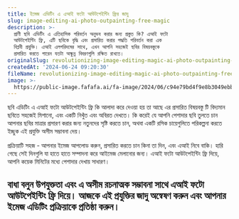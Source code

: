 ```yaml
---
title: ইমেজ এডিটিং এ এআই ফটো আউটপেইন্টিং ফ্রির জাদু
slug: image-editing-ai-photo-outpainting-free-magic
description: >-
  প্রাণী ছবি এডিটিং এ এতিহাসিক পরিবর্তন অনুভব করার জন্য প্রস্তুত কি? এআই ফটো
  আউটপেইন্টিং ফ্রি, এটি ছবিকে বৃদ্ধি এবং প্রসারিত করার পদ্ধতি পরিবর্তন করা এক
  বিপ্লবী প্রযুক্তি। এআই এলগরিদমের সাথে, এখন আপনি সহজেই ছবির বিষয়বস্তুকে
  প্রসারিত করতে পারেন যতটা অক্ষুন্ন বিবরণগুলি রক্ষিত রাখতে।
originalSlug: revolutionizing-image-editing-magic-ai-photo-outpainting-free
createdAt: '2024-06-24 09:20:30'
fileName: revolutionizing-image-editing-magic-ai-photo-outpainting-free.mdx
image: >-
  https://public-image.fafafa.ai/fa-image/2024/06/c94e79bd4f9e8b3049ebb3fde13695cd.jpeg
---
```




ছবি এডিটিং এ এআই ফটো আউটপেইন্টিং ফ্রি কি আলাদা করে দেওয়া হয় তা আছে এর প্রসারিত বিষয়বস্তু টি বিদ্যমান ছবিতে সহজেই মিশানো, এবং একটি নিখুঁত এবং অবিরত দেখতে। কি করেই যে আপনি পেশাদার ছবি তুলতে চান আপনার ছবির মাত্রার প্রসারণ করার জন্য নতুনদের সৃষ্টি করতে চান, অথবা একটি রসিক চায়েগুলিতে পরিকল্পনা করতে ইচ্ছুক এই প্রযুক্তি অসীম সম্ভাবনা দেয়।

প্রক্রিয়াটি সহজ - আপনার ইমেজ আপলোড করুন, প্রসারিত করতে চান কিনা তা দিন, এবং এআই নিবে বাকি। হারি গেছে সেই দিনগুলি যা হাতে হাতে সম্পাদনা করে আইমেজ মেলানোর জন্য। এআই ফটো আউটপেইন্টিং ফ্রি দিয়ে, আপনি কয়েক মিনিটের মধ্যে পেশাদার দেখায় সাধারণ।

বাধা বলুন উপযুক্ততা এবং এ অসীম রচনাত্মক সম্ভাবনা সাথে এআই ফটো আউটপেইন্টিং ফ্রি দিয়ে। আজকে এই প্রযুক্তির জাদু অন্বেষণ করুন এবং আপনার ইমেজ এডিটিং প্রক্রিয়াকে প্রতিষ্ঠা করুন।
---